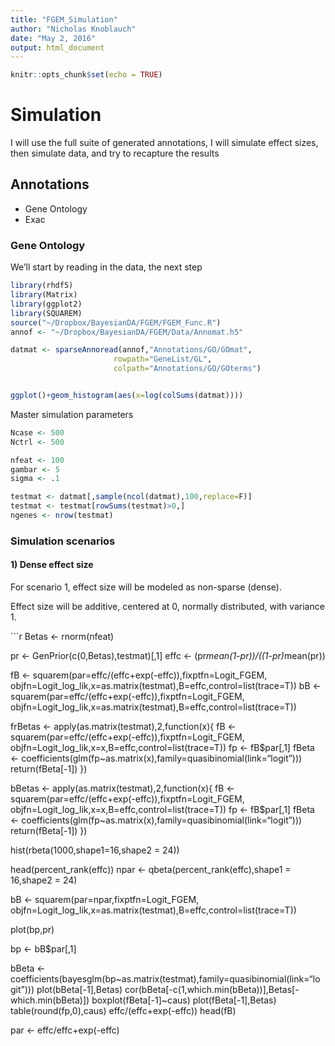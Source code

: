 ```yaml
---
title: "FGEM_Simulation"
author: "Nicholas Knoblauch"
date: "May 2, 2016"
output: html_document
---
```


```r
knitr::opts_chunk$set(echo = TRUE)
```

# Simulation

I will use the full suite of generated annotations, I will simulate effect sizes, then simulate data, and try to recapture the results

## Annotations

+ Gene Ontology
+ Exac 

### Gene Ontology

We'll start by reading in the data, the next step 

```r
library(rhdf5)
library(Matrix)
library(ggplot2)
library(SQUAREM)
source("~/Dropbox/BayesianDA/FGEM/FGEM_Func.R")
annof <- "~/Dropbox/BayesianDA/FGEM/Data/Annomat.h5"

datmat <- sparseAnnoread(annof,"Annotations/GO/GOmat",
                       rowpath="GeneList/GL",
                       colpath="Annotations/GO/GOterms")


ggplot()+geom_histogram(aes(x=log(colSums(datmat))))


```
Master simulation parameters


```r
Ncase <- 500
Nctrl <- 500

nfeat <- 100
gambar <- 5
sigma <- .1

testmat <- datmat[,sample(ncol(datmat),100,replace=F)]
testmat <- testmat[rowSums(testmat)>0,]
ngenes <- nrow(testmat)

```

### Simulation scenarios
#### 1) Dense effect size

For scenario 1, effect size will be modeled as non-sparse (dense).

Effect size will be additive, centered at 0, normally distributed, with variance 1.

```r
Betas <- rnorm(nfeat)

pr <- GenPrior(c(0,Betas),testmat)[,1]
effc <- (pr*mean(1-pr))/((1-pr)*mean(pr))



fB <- squarem(par=effc/(effc+exp(-effc)),fixptfn=Logit_FGEM,
           objfn=Logit_log_lik,x=as.matrix(testmat),B=effc,control=list(trace=T))
bB  <- squarem(par=effc/(effc+exp(-effc)),fixptfn=Logit_FGEM,
           objfn=Logit_log_lik,x=as.matrix(testmat),B=effc,control=list(trace=T))

frBetas <- apply(as.matrix(testmat),2,function(x){
  fB <- squarem(par=effc/(effc+exp(-effc)),fixptfn=Logit_FGEM,
           objfn=Logit_log_lik,x=x,B=effc,control=list(trace=T))
  fp <- fB$par[,1]
  fBeta <- coefficients(glm(fp~as.matrix(x),family=quasibinomial(link="logit")))
  return(fBeta[-1])
})

bBetas <- apply(as.matrix(testmat),2,function(x){
  fB <- squarem(par=effc/(effc+exp(-effc)),fixptfn=Logit_FGEM,
           objfn=Logit_log_lik,x=x,B=effc,control=list(trace=T))
  fp <- fB$par[,1]
  fBeta <- coefficients(glm(fp~as.matrix(x),family=quasibinomial(link="logit")))
  return(fBeta[-1])
})

hist(rbeta(1000,shape1=16,shape2 = 24))

head(percent_rank(effc))
npar <- qbeta(percent_rank(effc),shape1 = 16,shape2 = 24)

bB  <- squarem(par=npar,fixptfn=Logit_FGEM,
           objfn=Logit_log_lik,x=as.matrix(testmat),B=effc,control=list(trace=T))

plot(bp,pr)


bp <- bB$par[,1]

bBeta <- coefficients(bayesglm(bp~as.matrix(testmat),family=quasibinomial(link="logit")))
plot(bBeta[-1],Betas)
cor(bBeta[-c(1,which.min(bBeta))],Betas[-which.min(bBeta)])
boxplot(fBeta[-1]~caus)
plot(fBeta[-1],Betas)
table(round(fp,0),caus)
effc/(effc+exp(-effc))
head(fB)

par <- effc/effc+exp(-effc)





